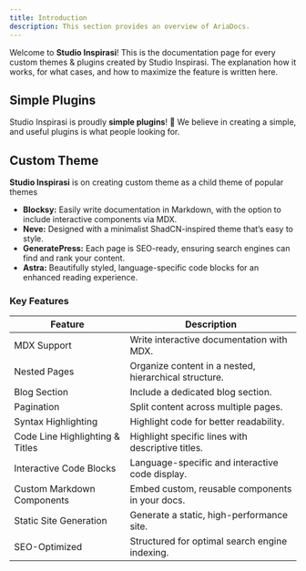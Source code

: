 ```yaml
---
title: Introduction
description: This section provides an overview of AriaDocs.
---
```


Welcome to **Studio Inspirasi**! This is the documentation page for every custom themes & plugins created by Studio Inspirasi. The explanation how it works, for what cases, and how to maximize the feature is written here.


##  Simple Plugins

Studio Inspirasi is proudly **simple plugins**! 🎉 We believe in creating a simple, and useful plugins is what people looking for.

## Custom Theme

**Studio Inspirasi** is on creating custom theme as a child theme of popular themes

- **Blocksy:** Easily write documentation in Markdown, with the option to include interactive components via MDX.
- **Neve:** Designed with a minimalist ShadCN-inspired theme that’s easy to style.
- **GeneratePress:** Each page is SEO-ready, ensuring search engines can find and rank your content.
- **Astra:** Beautifully styled, language-specific code blocks for an enhanced reading experience.

### Key Features

| **Feature**                   | **Description**                                          |
|-------------------------------|----------------------------------------------------------|
| MDX Support                   | Write interactive documentation with MDX.                |
| Nested Pages                  | Organize content in a nested, hierarchical structure.    |
| Blog Section                  | Include a dedicated blog section.                        |
| Pagination                    | Split content across multiple pages.                     |
| Syntax Highlighting           | Highlight code for better readability.                   |
| Code Line Highlighting & Titles | Highlight specific lines with descriptive titles.      |
| Interactive Code Blocks       | Language-specific and interactive code display.          |
| Custom Markdown Components             | Embed custom, reusable components in your docs.          |
| Static Site Generation        | Generate a static, high-performance site.                |
| SEO-Optimized                 | Structured for optimal search engine indexing.           |